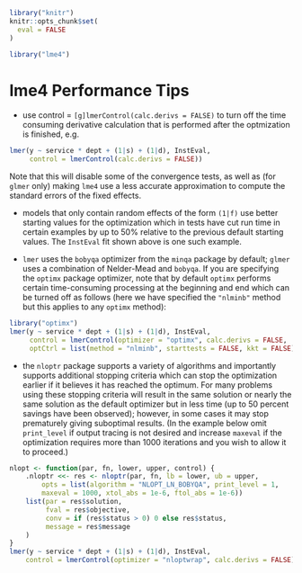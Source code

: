 <!--
%\VignetteEngine{knitr::rmarkdown_notangle}
%\VignetteIndexEntry{lmer Performance Tips}
-->

```r
library("knitr")
knitr::opts_chunk$set(
  eval = FALSE
)
```

```r
library("lme4")
```

# lme4 Performance Tips

- use control = `[g]lmerControl(calc.derivs = FALSE)` to turn off the time
  consuming derivative calculation that is performed after the optmization
  is finished, e.g.

```r
lmer(y ~ service * dept + (1|s) + (1|d), InstEval,
     control = lmerControl(calc.derivs = FALSE))
```
Note that this will disable some of the convergence tests, as well as
(for `glmer` only) making `lme4` use a less
accurate approximation to compute the standard errors of the fixed effects.

- models that only contain random effects of the form `(1|f)` use better 
  starting values for the optimization which in tests have cut run time in 
  certain examples by up to 50% relative to the previous default starting 
  values.  The `InstEval` fit shown above is one such example.

- `lmer` uses the `bobyqa` optimizer from the `minqa` package by default;
  `glmer` uses a combination of Nelder-Mead and `bobyqa`.  If you
  are specifying the `optimx` package optimizer, note that by 
  default `optimx` performs 
  certain time-consuming processing at the beginning and end which can be 
  turned off as follows (here we have specified the `"nlminb"` method but this 
  applies to any `optimx` method):

```r
library("optimx")
lmer(y ~ service * dept + (1|s) + (1|d), InstEval,
     control = lmerControl(optimizer = "optimx", calc.derivs = FALSE,
     optCtrl = list(method = "nlminb", starttests = FALSE, kkt = FALSE)))
```

- the `nloptr` package supports a variety of algorithms and importantly 
  supports additional stopping criteria which can stop the optimization
  earlier if it believes it has reached the optimum.
  For many problems using these stopping 
  criteria will result in the 
  same solution or nearly the same solution as the default optimizer but in
  less time (up to 50 percent savings have been observed); however, in
  some cases it may stop prematurely giving suboptimal results.
  (In the example below omit `print_level` if output tracing is not desired and 
  increase `maxeval` if the optimization requires more than 1000 iterations
  and you wish to allow it to proceed.)

```r
nlopt <- function(par, fn, lower, upper, control) {
    .nloptr <<- res <- nloptr(par, fn, lb = lower, ub = upper, 
        opts = list(algorithm = "NLOPT_LN_BOBYQA", print_level = 1,
        maxeval = 1000, xtol_abs = 1e-6, ftol_abs = 1e-6))
    list(par = res$solution,
         fval = res$objective,
         conv = if (res$status > 0) 0 else res$status,
         message = res$message
    )
}
lmer(y ~ service * dept + (1|s) + (1|d), InstEval,
    control = lmerControl(optimizer = "nloptwrap", calc.derivs = FALSE))
```

